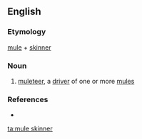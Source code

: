 ==English==

===Etymology===
[[mule]] + [[skinner]]

===Noun===
{{en-noun}}

# [[muleteer]], a [[driver]] of one or more [[mule]]s

===References===
* {{R:Websters}}

[[ta:mule skinner]]